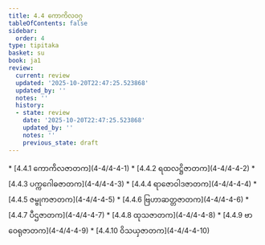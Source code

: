 ```yaml
---
title: 4.4 ကောကိလဝဂ္ဂ
tableOfContents: false
sidebar:
  order: 4
type: tipitaka
basket: su
book: ja1
review:
  current: review
  updated: '2025-10-20T22:47:25.523868'
  updated_by: ''
  notes: ''
  history:
  - state: review
    date: '2025-10-20T22:47:25.523868'
    updated_by: ''
    notes: ''
    previous_state: draft
---
```



<DynamicBreadcrumb />


<ReviewStatus review={frontmatter.review} showDetails={true} />

<HypothesisAnnotation frontmatter={frontmatter} />



<TableOfContents book="ja1" section="4.4">
* [4.4.1 ကောကိလဇာတက](4-4/4-4-1)
* [4.4.2 ရထလဋ္ဌိဇာတက](4-4/4-4-2)
* [4.4.3 ပက္ကဂေါဓဇာတက](4-4/4-4-3)
* [4.4.4 ရာဇောဝါဒဇာတက](4-4/4-4-4)
* [4.4.5 ဇမ္ဗုကဇာတက](4-4/4-4-5)
* [4.4.6 ဗြဟာဆတ္တဇာတက](4-4/4-4-6)
* [4.4.7 ပီဌဇာတက](4-4/4-4-7)
* [4.4.8 ထုသဇာတက](4-4/4-4-8)
* [4.4.9 ဗာဝေရုဇာတက](4-4/4-4-9)
* [4.4.10 ဝိသယှဇာတက](4-4/4-4-10)
</TableOfContents>
